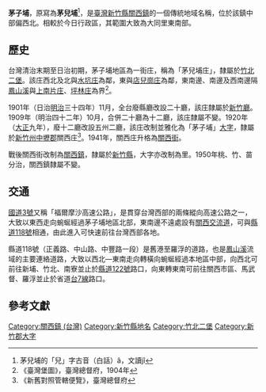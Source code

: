 {{noteTA　
|1 = zh-cn:庄; zh-hk:庄; zh-tw:庄;
}}
'''茅子埔'''，原寫為'''茅兒埔'''<ref>茅兒埔的「兒」字古音（白話）â，文讀jî</ref>，是[[臺灣|臺灣]][[新竹縣|新竹縣]][[關西鎮_(台灣)|關西鎮]]的一個傳統地域名稱，位於該鎮中部偏西北。相較於今日行政區，其範圍大致為大同里東南部。

==歷史==
台灣清治末期至日治初期，茅子埔地區為一街庄，稱為「茅兒埔庄」，隸屬於[[竹北二堡|竹北二堡]]。該庄西北及北與[[水坑_(關西鎮)|水坑庄]]為鄰，東與[[店子岡|店兒崗庄]]為鄰，東南邊、南邊及西南邊隔[[鳳山溪|鳳山溪]]與[[上南片庄|上南片庄]]、[[坪林_(新竹縣)|坪林庄]]為界<ref>《臺灣堡圖》，臺灣總督府，1904年</ref>。

1901年（日治[[明治|明治]]三十四年）11月，全台廢縣廳改設二十廳，該庄隸屬於[[新竹廳|新竹廳]]。1909年（明治四十二年）10月，合併二十廳為十二廳，該庄隸屬不變。1920年（[[大正|大正]]九年），廢十二廳改設五州二廳，該庄改制並雅化為「茅子埔」[[大字|大字]]，隸屬於[[新竹州|新竹州]][[中壢郡|中壢郡]]關西庄<ref>《新舊對照管轄便覽》，臺灣總督府</ref>。1941年，關西庄升格為[[關西街|關西街]]。

戰後關西街改制為[[關西鎮_(台灣)|關西鎮]]，隸屬於[[新竹縣|新竹縣]]，大字亦改制為里。1950年桃、竹、苗分治，關西鎮隸屬不變。

==交通==
[[福爾摩沙高速公路|國道3號]]又稱「福爾摩沙高速公路」，是貫穿台灣西部的兩條縱向高速公路之一，大致以東西走向蜿蜒經過茅子埔地區北部，東南邊不遠處設有[[關西交流道|關西交流道]]，可與[[縣道118號|縣道118號]]相通，由此進入可快速前往台灣西部各地。

縣道118號（正義路、中山路、中豐路一段）是舊港至羅浮的道路，也是[[鳳山溪|鳳山溪]]流域的主要連絡道路，大致以西北—東南走向轉橫向蜿蜒經過本地區中部，向西北可前往新埔、竹北、南寮並止於[[縣道122號|縣道122號]]路口，向東轉東南可前往關西市區、馬武督、羅浮並止於省道[[台7線|台7線]]路口。

==參考文獻==
{{reflist}}

{{新竹郡}}

[[Category:關西鎮_(台灣)|Category:關西鎮 (台灣)]]
[[Category:新竹縣地名|Category:新竹縣地名]]
[[Category:竹北二堡|Category:竹北二堡]]
[[Category:新竹郡大字|Category:新竹郡大字]]